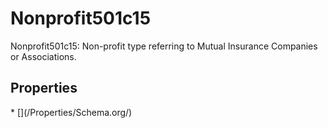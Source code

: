 # Nonprofit501c15

Nonprofit501c15: Non-profit type referring to Mutual Insurance Companies or Associations.

## Properties

<Grid>
* [](/Properties/Schema.org/)

</Grid>

